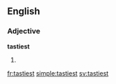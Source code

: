 ==English==

===Adjective===
'''tastiest'''

# {{superlative of|tasty}}

[[fr:tastiest]]
[[simple:tastiest]]
[[sv:tastiest]]